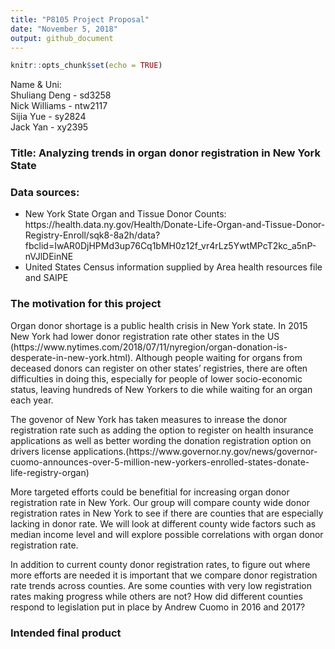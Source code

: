 ```yaml
---
title: "P8105 Project Proposal"
date: "November 5, 2018"
output: github_document
---
```


```r
knitr::opts_chunk$set(echo = TRUE)
```

Name & Uni:  
Shuliang Deng - sd3258   
Nick Williams - ntw2117  
Sijia Yue - sy2824  
Jack Yan - xy2395  

### Title: Analyzing trends in organ donor registration in New York State

### Data sources: 

- New York State Organ and Tissue Donor Counts:   
https://health.data.ny.gov/Health/Donate-Life-Organ-and-Tissue-Donor-Registry-Enroll/sqk8-8a2h/data?fbclid=IwAR0DjHPMd3up76Cq1bMH0z12f_vr4rLz5YwtMPcT2kc_a5nP-nVJlDEinNE
- United States Census information supplied by Area health resources file and SAIPE

### The motivation for this project

Organ donor shortage is a public health crisis in New York state. In 2015 New York had  lower donor registration rate other states in the US (https://www.nytimes.com/2018/07/11/nyregion/organ-donation-is-desperate-in-new-york.html). Although people waiting for organs from deceased donors can register on other states' registries, there are often difficulties in doing this, especially for people of lower socio-economic status, leaving hundreds of New Yorkers to die while waiting for an organ each year. 

The govenor of New York has taken measures to inrease the donor registration rate such as adding the option to register on health insurance applications as well as better wording the donation registration option on drivers license applications.(https://www.governor.ny.gov/news/governor-cuomo-announces-over-5-million-new-yorkers-enrolled-states-donate-life-registry-organ) 

More targeted efforts could be benefitial for increasing organ donor registration rate in New York. Our group will compare county wide donor registration rates in New York to see if there are counties that are especially lacking in donor rate. We will look at different county wide factors such as median income level and will explore possible correlations with organ donor registration rate. 

In addition to current county donor registration rates, to figure out where more efforts are needed it is important that we compare donor registration rate trends across counties. Are some counties with very low registration rates making progress while others are not? How did different counties respond to legislation put in place by Andrew Cuomo in 2016 and 2017?


### Intended final product

